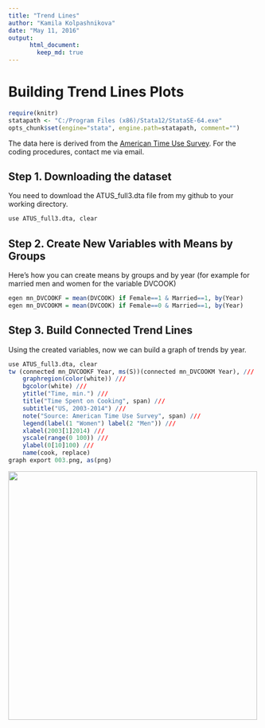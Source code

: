 ```yaml
---
title: "Trend Lines"
author: "Kamila Kolpashnikova"
date: "May 11, 2016"
output:  
      html_document:  
        keep_md: true 
---
```


# Building Trend Lines Plots


```r
require(knitr)
statapath <- "C:/Program Files (x86)/Stata12/StataSE-64.exe"
opts_chunk$set(engine="stata", engine.path=statapath, comment="")
```

The data here is derived from the [American Time Use Survey](http://www.bls.gov/tus/). For the coding procedures, contact me via email.

## Step 1. Downloading the dataset
You need to download the ATUS_full3.dta file from my github to your working directory.

```r
use ATUS_full3.dta, clear
```



## Step 2. Create New Variables with Means by Groups

Here's how you can create means by groups and by year (for example for married men and women for the variable DVCOOK)

```r
egen mn_DVCOOKF = mean(DVCOOK) if Female==1 & Married==1, by(Year)
egen mn_DVCOOKM = mean(DVCOOK) if Female==0 & Married==1, by(Year)
```

## Step 3. Build Connected Trend Lines

Using the created variables, now we can build a graph of trends by year.

```r
use ATUS_full3.dta, clear
tw (connected mn_DVCOOKF Year, ms(S))(connected mn_DVCOOKM Year), ///
	graphregion(color(white)) ///
	bgcolor(white) ///
	ytitle("Time, min.") ///
	title("Time Spent on Cooking", span) ///
	subtitle("US, 2003-2014") ///
	note("Source: American Time Use Survey", span) ///
	legend(label(1 "Women") label(2 "Men")) ///
	xlabel(2003[1]2014) ///
	yscale(range(0 100)) ///
	ylabel(0[10]100) ///
	name(cook, replace)
graph export 003.png, as(png) 
```
 <img src="003.png" height="500" width="500"> 